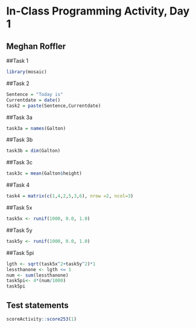# In-Class Programming Activity, Day 1

## Meghan Roffler


##Task 1
```r
library(mosaic)
```

##Task 2 
```r
Sentence = "Today is"
Currentdate = date()
task2 = paste(Sentence,Currentdate)
```

##Task 3a
```r
task3a = names(Galton)
```

##Task 3b
```r
task3b = dim(Galton)
```

##Task 3c
```r
task3c = mean(Galton$height)
```

##Task 4
```r
task4 = matrix(c(1,4,2,5,3,6), nrow =2, ncol=3)
```

##Task 5x
```r
task5x <- runif(1000, 0.0, 1.0)
```

##Task 5y
```r
task5y <- runif(1000, 0.0, 1.0)
```

##Task 5pi
```r
lgth <- sqrt(task5x^2+task5y^2)*1
lessthanone <- lgth <= 1
num <- sum(lessthanone)
task5pi<- 4*(num/1000)
task5pi

```

## Test statements

```r
scoreActivity::score253(1)
```